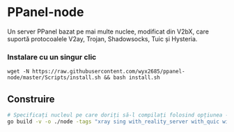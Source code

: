 # PPanel-node

Un server PPanel bazat pe mai multe nuclee, modificat din V2bX, care suportă protocoalele V2ay, Trojan, Shadowsocks, Tuic și Hysteria.

### Instalare cu un singur clic

```
wget -N https://raw.githubusercontent.com/wyx2685/ppanel-node/master/Scripts/install.sh && bash install.sh
```

## Construire

```bash
# Specificați nucleul pe care doriți să-l compilați folosind opțiunea -tags, opțional xray, sing
go build -v -o ./node -tags "xray sing with_reality_server with_quic with_grpc with_utls with_wireguard with_acme" -trimpath -ldflags "-s -w -buildid="
```



<Giscus />
